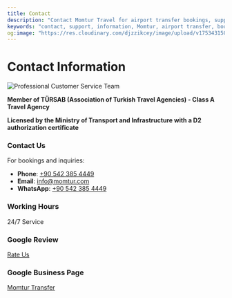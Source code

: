 ```yaml
---
title: Contact
description: "Contact Momtur Travel for airport transfer bookings, support, and inquiries. 24/7 service for your convenience."
keywords: "contact, support, information, Momtur, airport transfer, booking"
og:image: "https://res.cloudinary.com/djzzikcey/image/upload/v1753431500/momtur_customer_service_team.jpg"
---
```


# Contact Information

![Professional Customer Service Team](https://res.cloudinary.com/djzzikcey/image/upload/v1753431500/momtur_customer_service_team.jpg)

**Member of TÜRSAB (Association of Turkish Travel Agencies) - Class A Travel Agency**

**Licensed by the Ministry of Transport and Infrastructure with a D2 authorization certificate**

### Contact Us
For bookings and inquiries:
- **Phone**: [+90 542 385 4449](tel:+905423854449)
- **Email**: info@momtur.com
- **WhatsApp**: [+90 542 385 4449](https://wa.me/905423854449)

### Working Hours
24/7 Service

### Google Review
[Rate Us](https://g.page/r/CQ3g_p-eE8EBEBM/review)

### Google Business Page
[Momtur Transfer](https://g.page/r/CQ3g_p-eE8EBEBM)
